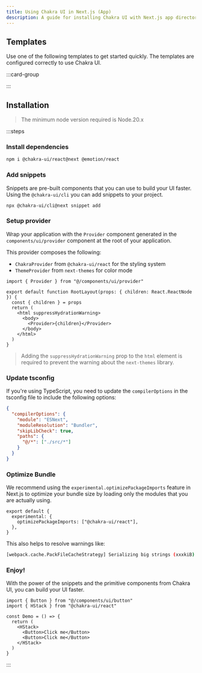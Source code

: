```yaml
---
title: Using Chakra UI in Next.js (App)
description: A guide for installing Chakra UI with Next.js app directory
---
```


## Templates

Use one of the following templates to get started quickly. The templates are
configured correctly to use Chakra UI.

:::card-group

<ResourceCard
  type="github"
  title="Next.js app template"
  url="https://github.com/chakra-ui/chakra-next-app-template"
/>

<ResourceCard
  type="github"
  title="Next.js pages template"
  url="https://github.com/chakra-ui/chakra-next-pages-template"
/>

:::

## Installation

> The minimum node version required is Node.20.x

:::steps

### Install dependencies

```bash
npm i @chakra-ui/react@next @emotion/react
```

### Add snippets

Snippets are pre-built components that you can use to build your UI faster.
Using the `@chakra-ui/cli` you can add snippets to your project.

```bash
npx @chakra-ui/cli@next snippet add
```

### Setup provider

Wrap your application with the `Provider` component generated in the
`components/ui/provider` component at the root of your application.

This provider composes the following:

- `ChakraProvider` from `@chakra-ui/react` for the styling system
- `ThemeProvider` from `next-themes` for color mode

```tsx title="app/layout.tsx" {1,6,8}
import { Provider } from "@/components/ui/provider"

export default function RootLayout(props: { children: React.ReactNode }) {
  const { children } = props
  return (
    <html suppressHydrationWarning>
      <body>
        <Provider>{children}</Provider>
      </body>
    </html>
  )
}
```

> Adding the `suppressHydrationWarning` prop to the `html` element is required
> to prevent the warning about the `next-themes` library.

### Update tsconfig

If you're using TypeScript, you need to update the `compilerOptions` in the
tsconfig file to include the following options:

```json
{
  "compilerOptions": {
    "module": "ESNext",
    "moduleResolution": "Bundler",
    "skipLibCheck": true,
    "paths": {
      "@/*": ["./src/*"]
    }
  }
}
```

### Optimize Bundle

We recommend using the `experimental.optimizePackageImports` feature in Next.js
to optimize your bundle size by loading only the modules that you are actually
using.

```tsx title="next.config.mjs" {3}
export default {
  experimental: {
    optimizePackageImports: ["@chakra-ui/react"],
  },
}
```

This also helps to resolve warnings like:

```sh
[webpack.cache.PackFileCacheStrategy] Serializing big strings (xxxkiB)
```

### Enjoy!

With the power of the snippets and the primitive components from Chakra UI, you
can build your UI faster.

```tsx
import { Button } from "@/components/ui/button"
import { HStack } from "@chakra-ui/react"

const Demo = () => {
  return (
    <HStack>
      <Button>Click me</Button>
      <Button>Click me</Button>
    </HStack>
  )
}
```

:::
